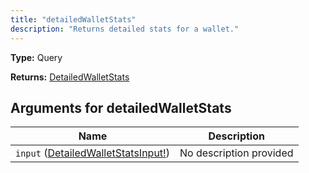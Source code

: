 ```yaml
---
title: "detailedWalletStats"
description: "Returns detailed stats for a wallet."
---
```


**Type:** Query

**Returns:** [DetailedWalletStats](/api-reference/types/detailedwalletstats)

## Arguments for detailedWalletStats

| Name | Description |
|------|-------------|
| `input` ([DetailedWalletStatsInput!](/api-reference/types/detailedwalletstatsinput)) | No description provided |

